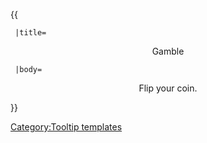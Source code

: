 {{ {{{1|Tooltip hover box}}}
  |title=<center>Gamble</center>
  |body=<center>Flip your coin.</center>
}}<noinclude>[[Category:Tooltip templates]]</noinclude>